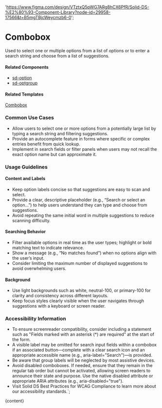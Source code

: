 

  'https://www.figma.com/design/VTztxQ5pWG7ARg8hCX6PfR/Solid-DS-%E2%80%93-Component-Library?node-id=29958-17566&t=B5mgTBjcWeycmzb6-0';

# Combobox

Used to select one or multiple options from a list of options or to enter a search string and choose from a list of suggestions.

<DefaultStory />

<DocumentationLinks storybookLink="${storybookLink}" figmaLibrary="${figmaLibrary}" figmaDocs="${figmaDocs}" />

#### Related Components

- [sd-option](/?path=/docs/components-sd-option--docs)
- [sd-optgroup](/?path=/docs/components-sd-optgroup--docs)

#### Related Templates

[Combobox](/?path=/docs/templates-combobox--docs)

### Common Use Cases

- Allow users to select one or more options from a potentially large list by typing a search string and filtering suggestions.
- Provide an autocomplete feature in forms where specific or complex entries benefit from quick lookup.
- Implement in search fields or filter panels when users may not recall the exact option name but can approximate it.

### Usage Guidelines

#### Content and Labels

- Keep option labels concise so that suggestions are easy to scan and select.
- Provide a clear, descriptive placeholder (e.g., “Search or select an option…”) to help users understand they can type and choose from suggestions.
- Avoid repeating the same initial word in multiple suggestions to reduce scanning difficulty.

#### Searching Behavior

- Filter available options in real time as the user types; highlight or bold matching text to indicate relevance.
- Show a message (e.g., “No matches found”) when no options align with the user’s input.
- Consider limiting the maximum number of displayed suggestions to avoid overwhelming users.

#### Background

- Use light backgrounds such as white, neutral-100, or primary-100 for clarity and consistency across different layouts.
- Keep focus styles clearly visible when the user navigates through suggestions with a keyboard or screen reader.

### Accessibility Information

- To ensure screenreader compatibility, consider including a statement such as "Fields marked with an asterisk (\*) are required" at the start of the form.
- A visible label may be omitted for search input fields within a combobox if an associated button—complete with a clear search icon and an appropriate accessible name (e.g., aria-label="Search")—is provided.
- Be aware that group labels will be neglected by most assistive devices.
- Avoid disabled comboboxes. If needed, ensure that they remain in the regular tab order but cannot be activated, allowing screen readers to announce their state and purpose. Use the native disabled attribute or appropriate ARIA attributes (e.g., aria-disabled="true").
- Visit <sd-link href="https://www.figma.com/design/YDktJcseQIIQbsuCpoKS4V/Component-Docs?node-id=10708-5011&t=Z1FxSGWkmXG5r5sw-4" target="_blank">Solid DS Best Practices for WCAG Compliance</sd-link> to learn more about our accessibility standards.`;

<Meta title="Components/sd-combobox/Overview" />

<OverviewFormatter story={SdComboboxStories.Default}>{content}</OverviewFormatter>
